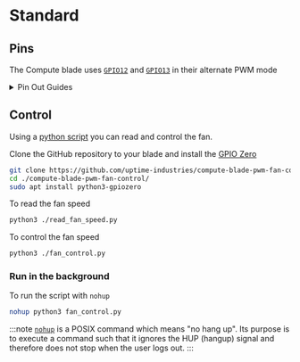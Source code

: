# Standard




## Pins
The Compute blade uses [`GPIO12`](https://pinout.xyz/pinout/pin32_gpio12/) and [`GPIO13`](https://pinout.xyz/pinout/pin33_gpio13/) in their alternate PWM mode

<details>
  <summary>Pin Out Guides</summary>
  <h3>Compute blade</h3>
  <img src='/img/hardware/fan-port.webp' width={'70%'} alt="Blade Fan unit connector"/>
  <h3>Standard Fan Unit</h3>
  <img src='/img/fan-unit/sta-gpio.svg' width={'70%'} alt="Standard Fan Unit blade connecter pin out"/>
</details>

## Control
Using a [python script](https://github.com/uptime-industries/compute-blade-pwm-fan-control) you can read and control the fan.

Clone the GitHub repository to your blade and install the [GPIO Zero](https://gpiozero.readthedocs.io/en/latest/index.html)
```bash
git clone https://github.com/uptime-industries/compute-blade-pwm-fan-control.git
cd ./compute-blade-pwm-fan-control/
sudo apt install python3-gpiozero
```

To read the fan speed
```bash
python3 ./read_fan_speed.py
```
To control the fan speed
```bash
python3 ./fan_control.py
```

### Run in the background
To run the script with `nohup`
```bash
nohup python3 fan_control.py
```
:::note
[`nohup`](https://en.wikipedia.org/wiki/Nohup) is a POSIX command which means "no hang up".
Its purpose is to execute a command such that it ignores the HUP (hangup) signal
and therefore does not stop when the user logs out.
:::